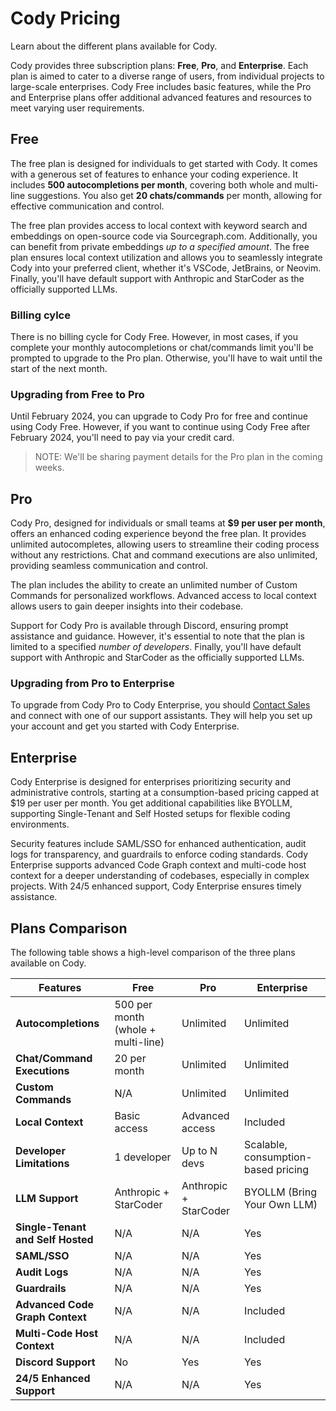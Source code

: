 # Cody Pricing

<p className="subtitle">Learn about the different plans available for Cody.</p>

Cody provides three subscription plans: **Free**, **Pro**, and **Enterprise**. Each plan is aimed to cater to a diverse range of users, from individual projects to large-scale enterprises. Cody Free includes basic features, while the Pro and Enterprise plans offer additional advanced features and resources to meet varying user requirements.

## Free

The free plan is designed for individuals to get started with Cody. It comes with a generous set of features to enhance your coding experience. It includes **500 autocompletions per month**, covering both whole and multi-line suggestions. You also get **20 chats/commands** per month, allowing for effective communication and control.

The free plan provides access to local context with keyword search and embeddings on open-source code via Sourcegraph.com. Additionally, you can benefit from private embeddings *up to a specified amount*. The free plan ensures local context utilization and allows you to seamlessly integrate Cody into your preferred client, whether it's VSCode, JetBrains, or Neovim. Finally, you'll have default support with Anthropic and StarCoder as the officially supported LLMs.

### Billing cylce

There is no billing cycle for Cody Free. However, in most cases, if you complete your monthly autocompletions or chat/commands limit you'll be prompted to upgrade to the Pro plan. Otherwise, you'll have to wait until the start of the next month.

### Upgrading from Free to Pro

Until February 2024, you can upgrade to Cody Pro for free and continue using Cody Free. However, if you want to continue using Cody Free after February 2024, you'll need to pay via your credit card.

> NOTE: We'll be sharing payment details for the Pro plan in the coming weeks.

## Pro

Cody Pro, designed for individuals or small teams at **$9 per user per month**, offers an enhanced coding experience beyond the free plan. It provides unlimited autocompletes, allowing users to streamline their coding process without any restrictions. Chat and command executions are also unlimited, providing seamless communication and control.

The plan includes the ability to create an unlimited number of Custom Commands for personalized workflows. Advanced access to local context allows users to gain deeper insights into their codebase.

Support for Cody Pro is available through Discord, ensuring prompt assistance and guidance. However, it's essential to note that the plan is limited to a specified *number of developers*. Finally, you'll have default support with Anthropic and StarCoder as the officially supported LLMs.

### Upgrading from Pro to Enterprise

To upgrade from Cody Pro to Cody Enterprise, you should [Contact Sales](https://sourcegraph.com/contact/request-info) and connect with one of our support assistants. They will help you set up your account and get you started with Cody Enterprise.

## Enterprise

Cody Enterprise is designed for enterprises prioritizing security and administrative controls, starting at a consumption-based pricing capped at $19 per user per month. You get additional capabilities like BYOLLM, supporting Single-Tenant and Self Hosted setups for flexible coding environments.

Security features include SAML/SSO for enhanced authentication, audit logs for transparency, and guardrails to enforce coding standards. Cody Enterprise supports advanced Code Graph context and multi-code host context for a deeper understanding of codebases, especially in complex projects. With 24/5 enhanced support, Cody Enterprise ensures timely assistance.

## Plans Comparison

The following table shows a high-level comparison of the three plans available on Cody.

|           **Features**            |              **Free**              |        **Pro**        |           **Enterprise**            |
| --------------------------------- | ---------------------------------- | --------------------- | ----------------------------------- |
| **Autocompletions**               | 500 per month (whole + multi-line) | Unlimited             | Unlimited                           |
| **Chat/Command Executions**       | 20 per month                       | Unlimited             | Unlimited                           |
| **Custom Commands**               | N/A                                | Unlimited             | Unlimited                           |
| **Local Context**                 | Basic access                       | Advanced access       | Included                            |
| **Developer Limitations**         | 1 developer                        | Up to N devs          | Scalable, consumption-based pricing |
| **LLM Support**                   | Anthropic + StarCoder              | Anthropic + StarCoder | BYOLLM (Bring Your Own LLM)         |
| **Single-Tenant and Self Hosted** | N/A                                | N/A                   | Yes                                 |
| **SAML/SSO**                      | N/A                                | N/A                   | Yes                                 |
| **Audit Logs**                    | N/A                                | N/A                   | Yes                                 |
| **Guardrails**                    | N/A                                | N/A                   | Yes                                 |
| **Advanced Code Graph Context**   | N/A                                | N/A                   | Included                            |
| **Multi-Code Host Context**       | N/A                                | N/A                   | Included                            |
| **Discord Support**               | No                                 | Yes                   | Yes                                 |
| **24/5 Enhanced Support**         | N/A                                | N/A                   | Yes                                 |
